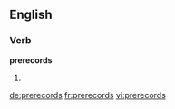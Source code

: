==English==

===Verb===
'''prerecords'''

# {{third-person singular of|[[prerecord]]}}

[[de:prerecords]]
[[fr:prerecords]]
[[vi:prerecords]]